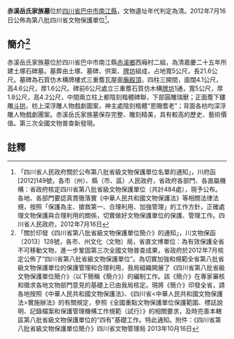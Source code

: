 {{msg:四川省文物保護單位
|名稱 = 赤溪岳氏家族墓
|編號 = 81
|圖片 = 
|級別 = S8
|分類 = 
|時代 = [[清代|清代]]
|地点 = [[四川省|四川省]][[巴中市|巴中市]][[南江縣|南江縣]]
|坐標 =
|登錄 = 2012年7月16日
}}
'''赤溪岳氏家族墓'''位於[[四川省|四川省]][[巴中市|巴中市]][[南江縣|南江縣]]，文物遺址年代判定為清。2012年7月16日公佈為第八批四川省文物保護單位<ref>「四川省人民政府關於公布第八批省級文物保護單位名單的通知」，川府函[2012]149號，各市（州）、縣（市、區）人民政府，省政府各部門、各直屬機構：省政府核定四川省第八批省級文物保護單位（共計484處），現予公布。各地、各部門要認真貫徹落實《中華人民共和國文物保護法》等相關法律法規，按照「保護為主、搶救第一、合理利用、加強管理」的工作方針，正確處理文物保護與合理利用的關係，切實做好文物保護單位的保護、管理工作。四川省人民政府，2012年7月16日</ref>。
== 簡介<ref>「關於印發《四川省第八批省級文物保護單位簡介》的通知」，川文物保函〔2013〕128號，各市、州文化（文物）局，省直文博單位：為有效保護全省不可移動文物，進一步鞏固第三次全國文物普查成果，省政府於2012年7月核定公佈了“四川省第八批省級文物保護單位”。為切實加強和規範全省第八批省級文物保護單位的保護管理和合理利用，我局組織開展了《四川省第八批省級文物保護單位簡介》（以下簡稱《簡介》）的編制工作。該《簡介》在專家審核和徵求各地文物部門意見的基礎上已由我局核定。現將《簡介》印發全省，請各地按照《中華人民共和國文物保護法》、《四川省<中華人民共和國文物保護法>實施辦法》的有關規定，參照《全國重點文物保護單位保護範圍、標誌說明、記錄檔案和保護管理機構工作規範（試行）》的相關要求，及時完善本轄區第八批省級文物保護單位的“四有”基礎工作。特此通知。附件：《四川省第八批省級文物保護單位簡介》四川省文物管理局  2013年10月16日</ref> ==
赤溪岳氏家族墓位於四川省巴中市南江縣[[赤溪鄉|赤溪鄉]]西廂村二組，為清嘉慶二十五年所建土塚石碑墓。墓葬由土塚、墓碑、供案、[[牌坊|牌坊]]組成，占地寬5公尺，長21.6公尺。墓碑為石質仿木構牌樓式三重簷瓦屋面[[廡殿頂|廡殿頂]]，四柱三開間，面闊4.1公尺，高4.6公尺，厚1.6公尺。碑前6公尺處立三重簷石質仿木構[[牌坊|牌坊]]1通，寬5公尺，厚1.8公尺，高4.2公尺，中間兩立柱上都陰刻楷體碑聯，下部圓雕瑞獸；正面簷下鏤雕[[斗拱|斗拱]]，枋上深浮雕人物戲劇圖案，神主處陰刻楷體“恩賜耆老”；背面各枋均深浮雕人物戲劇團案。赤溪岳氏家族墓保存完整、雕刻精美，具有較高的歷史、藝術價值。第三次全國文物普查新發現。
==註釋==
{{reflist}}
